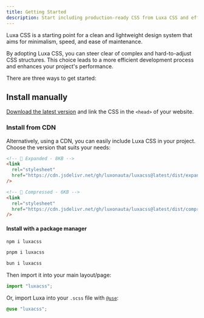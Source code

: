 ```yaml
---
title: Getting Started
description: Start including production-ready CSS from Luxa CSS and efficiently streamline your development.
---
```


Luxa CSS is a starting point for a clean and lightweight design system that aims for minimalism, speed, and ease of maintenance.

By adopting Luxa CSS, you can steer clear of complex and hard-to-adjust CSS structures. This choice leads to a more efficient development process and enhances your project's performance.

There are three ways to get started:

## Install manually

[Download the latest version](https://github.com/luxonauta/luxacss/archive/main.zip) and link the CSS in the `<head>` of your website.

### Install from CDN

Alternatively, using a CDN, you can easily include Luxa CSS in your project. Choose the version that suits your needs:

```html
<!-- 🦣 Expanded - 8KB -->
<link
  rel="stylesheet"
  href="https://cdn.jsdelivr.net/gh/luxonauta/luxacss@latest/dist/expanded/luxa.css"
/>

<!-- 🦐 Compressed - 6KB -->
<link
  rel="stylesheet"
  href="https://cdn.jsdelivr.net/gh/luxonauta/luxacss@latest/dist/compressed/luxa.min.css"
/>
```

#### Install with a package manager

```bash
npm i luxacss

pnpm i luxacss

bun i luxacss
```

Then import it into your main layout/page:

```jsx
import "luxacss";
```

Or, import Luxa into your `.scss` file with [`@use`](https://sass-lang.com/documentation/at-rules/use/):

```scss
@use "luxacss";
```
